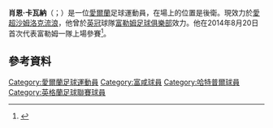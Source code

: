 {{noteTA
|G1=Football
|G2=FAcup
}}

'''肖恩·卡瓦納'''（{{lang-en|Sean Kavanagh}}；{{bd|1994年|1月24日}}）是一位[[愛爾蘭|愛爾蘭]]足球運動員，在場上的位置是後衛。現效力於[[爱尔兰足球超级联赛|愛超]][[沙姆洛克流浪足球俱乐部|沙姆洛克流浪]]，他曾於[[英冠|英冠]]球隊[[富勒姆足球俱樂部|富勒姆足球俱樂部]]效力。他在2014年8月20日首次代表富勒姆一隊上場參賽<ref>{{cite news|url=http://www.bbc.co.uk/sport/0/football/28767650|title=Fulham 0-1 Wolverhampton Wanderers|publisher=BBC Sport|date=20 August 2014|accessdate=20 August 2014}}</ref>。

==參考資料==
{{Reflist}}

{{DEFAULTSORT:Kavanagh, Sean}}
[[Category:愛爾蘭足球運動員|Category:愛爾蘭足球運動員]]
[[Category:富咸球員|Category:富咸球員]]
[[Category:哈特普爾球員|Category:哈特普爾球員]]
[[Category:英格蘭足球聯賽球員|Category:英格蘭足球聯賽球員]]

{{Sport-bio-stub}}